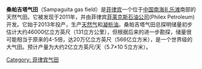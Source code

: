 {{unreferenced|time=2014-05-07T09:36:13+00:00}}
{{Infobox oil field
| name        = 桑帕吉塔 
| country     = [[菲律宾|菲律宾]]
| region      = [[南中国海|南中国海]]
| location    = 
| block       = 
| offonshore  = 离岸
| coordinates = 
| operator    = [[菲莱克斯石油公司|菲莱克斯石油公司]]
| operators   = 
| partners    = 
| contractors = 
| image       = 
| caption     = 
| discovery   = 2011
| start_development = 
| start_production = 2013
| abandonment =
| peak_year   =
| peak_of_production_oil_bbl/d =
| peak_of_production_oil_tpy =
| peak_of_production_gas_mmcuft/d =
| peak_of_production_gas_mmscm/d =
| peak_of_production_gas_bcm/y =
| oil_production_bbl/d =
| oil_production_tpy =
| production_year_oil = 
| production_gas_mmcuft/d = 
| production_gas_mmscm/d = 
| production_gas_bcm/y = 
| production_year_gas =

}}
'''桑帕吉塔气田'''（Sampaguita gas field）是[[菲律宾|菲律宾]]一个位于[[中国南海|中国南海]][[礼乐滩|礼乐滩]]南部的天然气田。它被发现于2011年，并由菲律宾[[菲莱克斯石油公司|菲莱克斯石油公司]](Philex Petroleum)开发。它始于2013年投产，生产[[天然气|天然气]]和[[凝析油|凝析油]]。桑帕吉塔气田总探明储量初步估计大约46000亿立方英尺（131立方公里），但根据后来的进一步勘探，储量很可能相当于原来的4-5倍，达20万亿立方英尺（566亿立方米），是一个世界级的大气田。预计产量为大约2亿立方英尺/天（5.7×10 5立方米）。
[[Category:_菲律宾气田|Category: 菲律宾气田]]